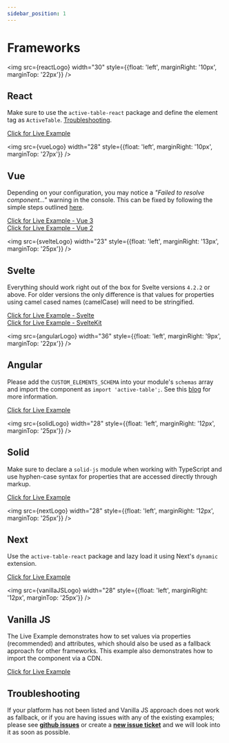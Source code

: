 ```yaml
---
sidebar_position: 1
---
```


# Frameworks


<img src={reactLogo} width="30" style={{float: 'left', marginRight: '10px', marginTop: '22px'}} />

## React

Make sure to use the `active-table-react` package and define the element tag as `ActiveTable`. [Troubleshooting](https://github.com/OvidijusParsiunas/active-table/issues?q=React).

[Click for Live Example](https://codesandbox.io/s/active-table-react-cstm7k?file=/src/App.tsx)

<img src={vueLogo} width="28" style={{float: 'left', marginRight: '10px', marginTop: '27px'}} />

## Vue

Depending on your configuration, you may notice a _"Failed to resolve component..."_ warning in the console. This can be fixed by following
the simple steps outlined [here](https://vuejs.org/guide/extras/web-components.html#using-custom-elements-in-vue).

[Click for Live Example - Vue 3](https://codesandbox.io/s/active-table-vue3-z729vs?file=/src/App.vue) <br />
[Click for Live Example - Vue 2](https://codesandbox.io/s/active-table-vue2-32f04e?file=/src/App.vue)

<img src={svelteLogo} width="23" style={{float: 'left', marginRight: '13px', marginTop: '25px'}} />

## Svelte

Everything should work right out of the box for Svelte versions `4.2.2` or above. For older versions the only difference is that values for
properties using camel cased names (camelCase) will need to be stringified.

[Click for Live Example - Svelte](https://stackblitz.com/edit/vitejs-vite-cm6j23?file=src%2FApp.svelte) <br />
[Click for Live Example - SvelteKit](https://codesandbox.io/p/sandbox/active-table-sveltekit-forked-fy9wlf)

<img src={angularLogo} width="36" style={{float: 'left', marginRight: '9px', marginTop: '22px'}} />

## Angular

Please add the `CUSTOM_ELEMENTS_SCHEMA` into your module's `schemas` array and import the component
as `import 'active-table';`. See this [blog](https://www.thisdot.co/blog/how-to-integrate-web-components-using-lit-in-angular) for more information.

[Click for Live Example](https://codesandbox.io/s/active-table-angular-9v8nfe?file=/src/app/app.component.html)

<img src={solidLogo} width="28" style={{float: 'left', marginRight: '12px', marginTop: '25px'}} />

## Solid

Make sure to declare a `solid-js` module when working with TypeScript and use hyphen-case syntax for properties that are accessed directly through markup.

[Click for Live Example](https://codesandbox.io/p/devbox/deep-chat-solidjs-forked-ngxphz)

<img src={nextLogo} width="28" style={{float: 'left', marginRight: '12px', marginTop: '25px'}} />

## Next

Use the `active-table-react` package and lazy load it using Next's `dynamic` extension.

[Click for Live Example](https://codesandbox.io/p/sandbox/deep-chat-nextjs-9pv25f?file=%2Fpackage.json%3A6%2C19&selection=%5B%7B%22endColumn%22%3A30%2C%22endLineNumber%22%3A28%2C%22startColumn%22%3A30%2C%22startLineNumber%22%3A28%7D%5D)

<img src={vanillaJSLogo} width="28" style={{float: 'left', marginRight: '12px', marginTop: '25px'}} />

## Vanilla JS

The Live Example demonstrates how to set values via properties (recommended) and attributes, which should also be used as a
fallback approach for other frameworks. This example also demonstrates how to import the component via a CDN.

[Click for Live Example](https://codesandbox.io/s/active-table-vanillajs-62yrrj?file=/index.html)

## Troubleshooting

If your platform has not been listed and Vanilla JS approach does not work as fallback, or if you are having issues with any of
the existing examples; please see [**github issues**](https://github.com/OvidijusParsiunas/active-table/issues) or create
a [**new issue ticket**](https://github.com/OvidijusParsiunas/active-table/issues/new/choose) and we will look into
it as soon as possible.

